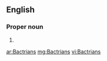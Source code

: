 ==English==

===Proper noun===
{{en-proper noun}}

# {{plural of|[[Bactrian]]}}

[[ar:Bactrians]]
[[mg:Bactrians]]
[[vi:Bactrians]]